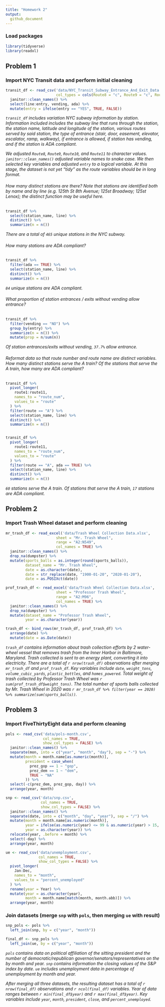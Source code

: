 ```yaml
---
title: "Homework 2"
output:   
  github_document
---
```


### Load packages
```r
library(tidyverse)
library(readxl)
```

## Problem 1

### Import NYC Transit data and perform initial cleaning
```r
transit_df <- read_csv('data/NYC_Transit_Subway_Entrance_And_Exit_Data.csv',
                       col_types = cols(Route8 = "c", Route9 = "c", Route10 = "c", Route11 = "c")) %>%
  janitor::clean_names() %>%
  select(line:entry, vending, ada) %>%
  mutate(entry = ifelse(entry == "YES", TRUE, FALSE))
```

*`transit_df` includes variation NYC subway information by station. Information included includes the subway line that runs through the station, the station name, latitude and longitude of the station, various routes served by said station, the type of entrance (stair, door, easement, elevator, escalator, ramp, walkway), if entrance is allowed, if station has vending, and if the station is ADA compliant.* 

*We adjusted `Route8`, `Route9`, `Route10`, and `Route11` to character values. `janitor::clean_names()` adjusted variable names to snake case. We then selected key variables and adjusted `entry` to a logical variable. At this stage, the dataset is not yet "tidy" as the route variables should be in long format.*


###### How many distinct stations are there? Note that stations are identified both by name and by line (e.g. 125th St 8th Avenue; 125st Broadway; 125st Lenox); the distinct function may be useful here.
```r
transit_df %>% 
  select(station_name, line) %>%
  distinct() %>%
  summarize(n = n())
```
*There are a total of `465` unique stations in the NYC subway.*

###### How many stations are ADA compliant?
```r
transit_df %>%
  filter(ada == TRUE) %>%
  select(station_name, line) %>%
  distinct() %>%
  summarize(n = n())
```
*`84` unique stations are ADA compliant.*

###### What proportion of station entrances / exits without vending allow entrance?
```r
transit_df %>%
  filter(vending == "NO") %>%
  group_by(entry) %>%
  summarize(n = n()) %>%
  mutate(prop = n/sum(n))
```
*Of station entrances/exits without vending, `37.7%` allow entrance.*

###### Reformat data so that route number and route name are distinct variables. How many distinct stations serve the A train? Of the stations that serve the A train, how many are ADA compliant?
```r
transit_df %>%
  pivot_longer(
    route1:route11,
    names_to = "route_num",
    values_to = "route"
  ) %>%
  filter(route == "A") %>%
  select(station_name, line) %>%
  distinct() %>%
  summarize(n = n())


transit_df %>%
  pivot_longer(
    route1:route11,
    names_to = "route_num",
    values_to = "route"
  ) %>%
  filter(route == "A", ada == TRUE) %>%
  select(station_name, line) %>%
  distinct() %>%
  summarize(n = n())
```

*`60` stations serve the A train. Of stations that serve the A train, `17` stations are ADA compliant.*

## Problem 2

### Import Trash Wheel dataset and perform cleaning
```r
mr_trash_df <- read_excel('data/Trash Wheel Collection Data.xlsx',
                       sheet = "Mr. Trash Wheel",
                       range = "A2:N549",
                       col_names = TRUE) %>%
  janitor::clean_names() %>%
  drop_na(dumpster) %>%
  mutate(sports_balls = as.integer(round(sports_balls)),
         dataset_name = "Mr. Trash Wheel",
         date = as.character(date),
         date = str_replace(date, "1900-01-20", "2020-01-20"),
         date = as.POSIXct(date))

prof_trash_df <- read_excel('data/Trash Wheel Collection Data.xlsx',
                       sheet = "Professor Trash Wheel",
                       range = "A2:M96",
                       col_names = TRUE) %>%
  janitor::clean_names() %>%
  drop_na(dumpster) %>%
  mutate(dataset_name = "Professor Trash Wheel",
         year = as.character(year))  

trash_df <- bind_rows(mr_trash_df, prof_trash_df) %>%
  arrange(date) %>%
  mutate(date = as.Date(date))
```

*`trash_df` contains information about trash collection efforts by 2 water-wheel vessel that removes trash from the Inner Harbor in Baltimore, Maryland. Trash collected is sent to an energy plant, converting it into electricity. There are a total of `r nrow(trash_df)` observations after merging `mr_trash_df` and `prof_trash_df`. Key variables include `date`, `weight_tons`, `volume_cubic_yards`, `plastic_bottles`, and `homes_powered`. Total weight of trash collected by Professor Trash Wheel was `r sum(prof_trash_df$weight_tons)`. The total number of sports balls collected by Mr. Trash Wheel in 2020 was `r mr_trash_df %>% filter(year == 2020) %>% summarize(sum(sports_balls))`.*

## Problem 3

### Import FiveThirtyEight data and perform cleaning
```r
pols <- read_csv('data/pols-month.csv',
                 col_names = TRUE,
                 show_col_types = FALSE) %>%
  janitor::clean_names() %>%
  separate(mon, into = c("year", "month", "day"), sep = "-") %>%
  mutate(month = month.name[as.numeric(month)],
         president = case_when(
           prez_gop == 1 ~ "gop",
           prez_dem == 1 ~ "dem",
           TRUE ~ "NA"
         )) %>%
  select(-c(prez_dem, prez_gop, day)) %>%
  arrange(year, month)

snp <- read_csv('data/snp.csv',
                col_names = TRUE,
                show_col_types = FALSE) %>%
  janitor::clean_names() %>%
  separate(date, into = c("month", "day", "year"), sep = "/") %>%
  mutate(month = month.name[as.numeric(month)],
         year = ifelse(as.numeric(year) <= 99 & as.numeric(year) > 15, as.numeric(year) + 1900, as.numeric(year) + 2000),
         year = as.character(year)) %>%
  relocate(year, .before = month) %>% 
  select(-day) %>%
  arrange(year, month)

ue <- read_csv('data/unemployment.csv',
               col_names = TRUE,
               show_col_types = FALSE) %>%
  pivot_longer(
    Jan:Dec,
    names_to = "month",
    values_to = "percent_unemployed"
  ) %>%
  rename(year = Year) %>%
  mutate(year = as.character(year),
         month = month.name[match(month, month.abb)]) %>%
  arrange(year, month)
```

### Join datasets (merge `snp` with `pols`, then merging `ue` with result)
```r
snp_pols <- pols %>% 
  left_join(snp, by = c("year", "month"))

final_df <- snp_pols %>%
  left_join(ue, by = c("year", "month"))
```

*`pols` contains data on political affiliation of the sitting president and the number of democratic/republican governor/senators/representatives on the by month and year. `snp` contains information the closing values of the  S&P index by date. `ue` includes unemployment data in percentage of unemployment by month and year.*

*After merging all three datasets, the resulting dataset has a total of `r nrow(final_df)` observations and `r ncol(final_df)` variables. Year of data ranges between `r min(final_df$year)` and `r max(final_df$year)`. Key variables include `year`, `month`, `president`, `close`, and `percent_unemployed`.* 

